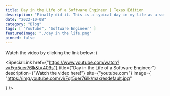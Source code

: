 ```yaml
---
title: Day in the Life of a Software Engineer | Texas Edition
description: "Finally did it. This is a typical day in my life as a software developer as we have returned to the office. Of course, not all the days are the same but for the most part, it's fairly accurate!"
date: "2022-10-08"
category: "Blog"
tags: [ "YouTube", "Software Engineer" ]
featuredImage: "./day in the life.png"
pinned: false
---
```

Watch the video by clicking the link below :)

<SpecialLink
  href={"https://www.youtube.com/watch?v=Fgr5uer76lk&t=409s"}
  title={"Day in the Life of a Software Engineer"}
  description={"Watch the video here!"}
  site={"youtube.com"}
  image={
    "https://img.youtube.com/vi/Fgr5uer76lk/maxresdefault.jpg"
  
  }
/>